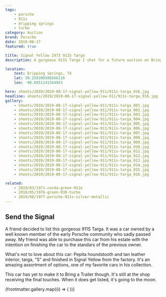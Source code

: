 ```yaml
---
tags:
    - porsche
    - 911s
    - dripping springs
    - turbo
category: Auction
brand: Porsche
date: 2019-08-17
featured: true

title: Signal Yellow 1973 911S Targa
description: A gorgeous 911S Targa I shot for a future auction on Bring a Trailer.

location:
    text: Dripping Springs, TX
    lat: 30.259390586566116
    lon: -98.0451141544943

hero: shoots/2019/2019-08-17-signal-yellow-911/911s-targa_016.jpg
headline: shoots/2019/2019-08-17-signal-yellow-911/911s-targa_016.jpg
gallery:
    - shoots/2019/2019-08-17-signal-yellow-911/911s-targa_001.jpg
    - shoots/2019/2019-08-17-signal-yellow-911/911s-targa_002.jpg
    - shoots/2019/2019-08-17-signal-yellow-911/911s-targa_003.jpg
    - shoots/2019/2019-08-17-signal-yellow-911/911s-targa_004.jpg
    - shoots/2019/2019-08-17-signal-yellow-911/911s-targa_005.jpg
    - shoots/2019/2019-08-17-signal-yellow-911/911s-targa_006.jpg
    - shoots/2019/2019-08-17-signal-yellow-911/911s-targa_007.jpg
    - shoots/2019/2019-08-17-signal-yellow-911/911s-targa_008.jpg
    - shoots/2019/2019-08-17-signal-yellow-911/911s-targa_009.jpg
    - shoots/2019/2019-08-17-signal-yellow-911/911s-targa_010.jpg
    - shoots/2019/2019-08-17-signal-yellow-911/911s-targa_011.jpg
    - shoots/2019/2019-08-17-signal-yellow-911/911s-targa_012.jpg
    - shoots/2019/2019-08-17-signal-yellow-911/911s-targa_013.jpg
    - shoots/2019/2019-08-17-signal-yellow-911/911s-targa_014.jpg
    - shoots/2019/2019-08-17-signal-yellow-911/911s-targa_015.jpg
    - shoots/2019/2019-08-17-signal-yellow-911/911s-targa_016.jpg

related:
    - 2019/03/1971-conda-green-911e
    - 2018/05/1976-green-930-turbo
    - 2019/08/1977-porsche-911s-silver-metallic
---
```



## Send the Signal

A friend decided to list this gorgeous 911S Targa. It was a car owned by a well known member of the early Porsche community who sadly passed away. My friend was able to purchase this car from his estate with the intention on finishing the car to the standars of the previous owner.

What's not to love about this car: Pepita houndstooth and tan leather interior, targa, "S" and finished in Signal Yellow from the factory. It's an amazing assortment of options, one of my favorite cars in his collection.

This car has yet to make it to Bring a Trailer though. It's still at the shop receiving the final touches. When it does get listed, it's going to the moon.

<Gallery>
    <Grid>
        {frontmatter.gallery.map((i) => (
            <GridImage>
                <Picture src={i} />
            </GridImage>
        ))}
    </Grid>
</Gallery>


